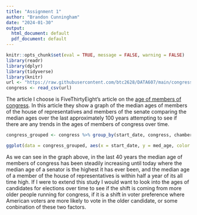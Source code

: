 ```yaml
---
title: "Assignment 1"
author: "Brandon Cunningham"
date: "2024-01-30"
output:
  html_document: default
  pdf_document: default
---
```


```r
knitr::opts_chunk$set(eval = TRUE, message = FALSE, warning = FALSE)
library(readr)
library(dplyr)
library(tidyverse)
library(knitr)
url <- "https://raw.githubusercontent.com/btc2628/DATA607/main/congress-demographics/data_aging_congress.csv"
congress <- read_csv(url)
```
The article I choose is FiveThirtyEight's article on the [age of members of congress](https://fivethirtyeight.com/features/aging-congress-boomers/). In this article they show a graph of the median ages of members of the house of representatives and members of the senate comparing the median ages over the last approximately 100 years attempting to see if there are any trends in the ages of members of congress over time.


```r
congress_grouped <- congress %>% group_by(start_date, congress, chamber) %>% summarise(med_age = median(age_years))

ggplot(data = congress_grouped, aes(x = start_date, y = med_age, color = chamber)) + geom_step(size=1) + scale_color_manual(values = c("Senate" = "blue", "House" = "green"))
```

As we can see in the graph above, in the last 40 years the median age of members of congress has been steadily increasing until today where the median age of a senator is the highest it has ever been, and the median age of a member of the house of representatives is within half a year of its all time high. If I were to extend this study I would want to look into the ages of candidates for elections over time to see if the shift is coming from more older people running for congress, if it is a shift in voter preference where American voters are more likely to vote in the older candidate, or some conbination of these two factors.

